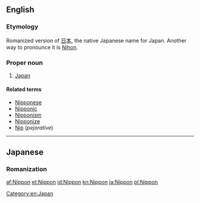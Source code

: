 {{also|nippon}}
==English==

===Etymology===
Romanized version of [[日本]], the native Japanese name for Japan. Another way to pronounce it is [[Nihon]].

===Proper noun===
{{en-proper noun|-}}

# [[Japan]]

====Related terms====
* [[Nipponese]]
* [[Nipponic]]
* [[Nipponism]]
* [[Nipponize]]
* [[Nip]] (''pejorative'')

[[Category:en:Japan]]

----

==Japanese==

===Romanization===
{{ja-romaji|にっぽん}}

[[af:Nippon]]
[[et:Nippon]]
[[id:Nippon]]
[[kn:Nippon]]
[[ja:Nippon]]
[[pl:Nippon]]